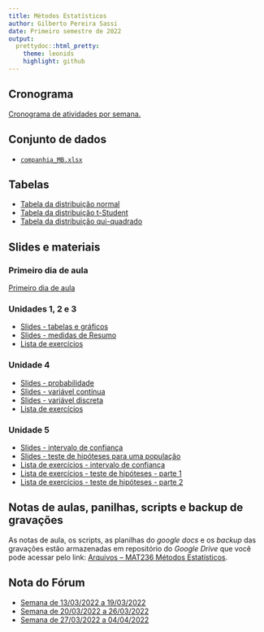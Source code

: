 ```yaml
---
title: Métodos Estatísticos
author: Gilberto Pereira Sassi
date: Primeiro semestre de 2022
output:
  prettydoc::html_pretty:
    theme: leonids
    highlight: github
---
```


## Cronograma

[Cronograma de atividades por semana.](cronograma-mat236.xlsx)

## Conjunto de dados

* [`companhia_MB.xlsx`](companhia-mb.xlsx)

## Tabelas

* [Tabela da distribuição normal](tabela-z.pdf)
* [Tabela da distribuição t-Student](tabela-t-student.pdf)
* [Tabela da distribuição qui-quadrado](tabela-chi-square.pdf)

## Slides e materiais

### Primeiro dia de aula

[Primeiro dia de aula](primeirodia.pdf)

### Unidades 1, 2 e 3

* [Slides - tabelas e gráficos](graficos.pdf)
* [Slides - medidas de Resumo](medidasresumo.pdf)
* [Lista de exercícios](lista-est-descr.pdf)

### Unidade 4

* [Slides - probabilidade](introprob.pdf)
* [Slides - variável contínua](varcontinua.pdf)
* [Slides - variável discreta](vardiscreta.pdf)
* [Lista de exercícios](lista-prob.pdf)

### Unidade 5

* [Slides - intervalo de confiança](intervaloconfianca.pdf)
* [Slides - teste de hipóteses para uma população](testehipoteses.pdf)
* [Lista de exercícios - intervalo de confiança](lista-ex-ic.pdf)
* [Lista de exercícios - teste de hipóteses - parte 1](lista-test-1-pop.pdf)
* [Lista de exercícios - teste de hipóteses - parte 2](lista-test-1-pop-part2.pdf)

## Notas de aulas, panilhas, scripts e backup de gravações

As notas de aula, os scripts, as planilhas do _google docs_ e os _backup_ das gravações estão armazenadas em repositório do _Google Drive_ que você pode acessar pelo link: [Arquivos -- MAT236 Métodos Estatísticos](https://cutt.ly/arquivos-mat236-2022-1sem).

## Nota do Fórum

* [Semana de 13/03/2022 a 19/03/2022](mes-3-dia-13-ava-mat236.xlsx)
* [Semana de 20/03/2022 a 26/03/2022](mes-3-dia-20-ava-mat236.xlsx)
* [Semana de 27/03/2022 a 04/04/2022](mes-3-dia-27-ava-mat236.xlsx)